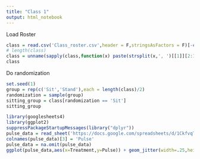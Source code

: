 ```yaml
---
title: "Class 1"
output: html_notebook
---
```


Load Roster
```r
class = read.csv('Class_roster.csv',header = F,stringsAsFactors = F)[-c(1,2),1]
# length(class)
class = unname(sapply(class,function(x) paste(strsplit(x,', ')[[1]][2:1],collapse=' ')))
class
```

Do randomization
```r
set.seed(1)
group = rep(c('Sit','Stand'),each = length(class)/2)
randomization = sample(group)
sitting_group = class[randomization == 'Sit']
sitting_group
```

```r
library(googlesheets4)
library(ggplot2)
suppressPackageStartupMessages(library("dplyr"))
pulse_data = read_sheet('https://docs.google.com/spreadsheets/d/1CkfvqTSFrOX-Gwk5pIijkFxBtDbyEZcCf1LJ4Cvdw3I/edit#gid=1764344714')
colnames(pulse_data)[3] = 'Pulse'
pulse_data = na.omit(pulse_data)
ggplot(pulse_data,aes(x=Treatment,y=Pulse)) + geom_jitter(width=.25,height=0)
```


